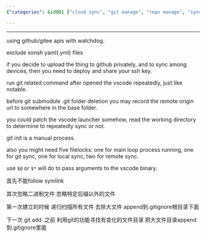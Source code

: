```yaml
---
{"categories": &id001 ["cloud sync", "git manage", "repo manage", "sync", "system manage"], "category": "API", "date": "2022-07-16 10:40:40", "description": "This guide provides a detailed explanation on how to upload large repositories to GitHub or Gitee, while excluding specific file types like Xonsh and YAML. The guide also covers the process of deploying SSH keys for enhanced security, automating sync processes using Visual Studio Code, and utilizing file locks for various tasks to ensure data integrity.", "tags": *id001, "title": "Github Gitee 大文件大型Repo如何上传"}

---
```


------

using github/gitee apis with watchdog.

exclude xonsh yaml(.yml) files

if you decide to upload the thing to github privately, and to sync among devices, then you need to deploy and share your ssh key.

run git related command after opened the vscode repeatedly, just like notable.

before git submodule .git folder deletion you may record the remote origin url to somewhere in the base folder.

you could patch the vscode launcher somehow, read the working directory to determine to repeatedly sync or not.

git init is a manual process.

also you might need five filelocks: one for main loop process running,  one for git sync, one for local sync, two for remote sync.

use `$@` or `$*` will do to pass arguments to the vscode binary.

首先不能follow symlink

其次忽略二进制文件 忽略特定后缀以外的文件

第一次建立的时候 递归扫描所有文件 去除大文件 append到.gitignore根目录下面

下一次 git add .之前 利用git的功能寻找有变化的文件目录 把大文件目录append到.gitignore里面


